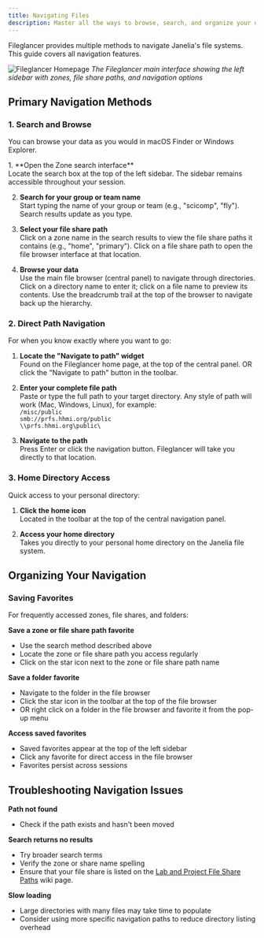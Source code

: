 ```yaml
---
title: Navigating Files
description: Master all the ways to browse, search, and organize your data in Fileglancer.
---
```



Fileglancer provides multiple methods to navigate Janelia's file systems. This guide covers all navigation features.

![Fileglancer Homepage](../../../assets/fileglancer-homepage.png)
*The Fileglancer main interface showing the left sidebar with zones, file share paths, and navigation options*

## Primary Navigation Methods

### 1. Search and Browse

You can browse your data as you would in macOS Finder or Windows Explorer.

<Steps>
1. **Open the Zone search interface**<br/>
Locate the search box at the top of the left sidebar. The sidebar remains accessible throughout your session.

2. **Search for your group or team name**<br/>
Start typing the name of your group or team (e.g., "scicomp", "fly"). Search results update as you type.

3. **Select your file share path**<br/>
Click on a zone name in the search results to view the file share paths it contains (e.g., "home", "primary"). Click on a file share path to open the file browser interface at that location.

4. **Browse your data**<br/>
Use the main file browser (central panel) to navigate through directories. Click on a directory name to enter it; click on a file name to preview its contents. Use the breadcrumb trail at the top of the browser to navigate back up the hierarchy.
</Steps>

### 2. Direct Path Navigation

For when you know exactly where you want to go:
<Steps>
1. **Locate the "Navigate to path" widget**<br/>
Found on the Fileglancer home page, at the top of the central panel. OR click the "Navigate to path" button in the toolbar.

2. **Enter your complete file path**<br/>
Paste or type the full path to your target directory. Any style of path will work (Mac, Windows, Linux), for example:<br/>
`/misc/public`<br/>
`smb://prfs.hhmi.org/public`<br/>
`\\prfs.hhmi.org\public\`<br/>

3. **Navigate to the path**<br/>
Press Enter or click the navigation button. Fileglancer will take you directly to that location.
</Steps>

### 3. Home Directory Access

Quick access to your personal directory:
<Steps>
1. **Click the home icon**<br/>
Located in the toolbar at the top of the central navigation panel.

2. **Access your home directory**<br/>
Takes you directly to your personal home directory on the Janelia file system.
</Steps>

## Organizing Your Navigation

### Saving Favorites

For frequently accessed zones, file shares, and folders:

**Save a zone or file share path favorite**
   - Use the search method described above
   - Locate the zone or file share path you access regularly
   - Click on the star icon next to the zone or file share path name

**Save a folder favorite**
   - Navigate to the folder in the file browser
   - Click the star icon in the toolbar at the top of the file browser
   - OR right click on a folder in the file browser and favorite it from the pop-up menu

**Access saved favorites**
   - Saved favorites appear at the top of the left sidebar
   - Click any favorite for direct access in the file browser
   - Favorites persist across sessions

## Troubleshooting Navigation Issues

**Path not found**
- Check if the path exists and hasn't been moved

**Search returns no results**
- Try broader search terms
- Verify the zone or share name spelling 
- Ensure that your file share is listed on the [Lab and Project File Share Paths](https://hhmi.atlassian.net/wiki/spaces/SCS/pages/152469629/Lab+and+Project+File+Share+Paths) wiki page.

**Slow loading**
- Large directories with many files may take time to populate
- Consider using more specific navigation paths to reduce directory listing overhead
